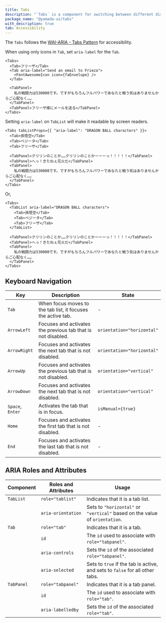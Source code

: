 ```yaml
---
title: Tabs
description: "`Tabs` is a component for switching between different display areas."
package_name: "@yamada-ui/tabs"
with_description: true
tab: Accessibility
---
```


The `Tabs` follows the [WAI-ARIA - Tabs Pattern](https://www.w3.org/WAI/ARIA/apg/patterns/tabs) for accessibility.

When using only icons in `Tab`, set `aria-label` for the `Tab`.

```tsx live=false
<Tabs>
  <Tab>フリーザ</Tab>
  <Tab aria-label="Send an email to Frieza">
    <FontAwesomeIcon icon={faEnvelope} />
  </Tab>

  <TabPanel>
    私の戦闘力は530000です。ですがもちろんフルパワーであなたと戦う気はありませんからご心配なく……
  </TabPanel>
  <TabPanel>フリーザ様にメールを送る</TabPanel>
</Tabs>
```

Setting `aria-label` on `TabList` will make it readable by screen readers.

```tsx live=false
<Tabs tabListProps={{ "aria-label": "DRAGON BALL characters" }}>
  <Tab>孫悟空</Tab>
  <Tab>ベジータ</Tab>
  <Tab>フリーザ</Tab>

  <TabPanel>クリリンのことか……クリリンのことかーーーっ！！！！！</TabPanel>
  <TabPanel>へっ！きたねぇ花火だ</TabPanel>
  <TabPanel>
    私の戦闘力は530000です。ですがもちろんフルパワーであなたと戦う気はありませんからご心配なく……
  </TabPanel>
</Tabs>
```

Or,

```tsx live=false
<Tabs>
  <TabList aria-label="DRAGON BALL characters">
    <Tab>孫悟空</Tab>
    <Tab>ベジータ</Tab>
    <Tab>フリーザ</Tab>
  </TabList>

  <TabPanel>クリリンのことか……クリリンのことかーーーっ！！！！！</TabPanel>
  <TabPanel>へっ！きたねぇ花火だ</TabPanel>
  <TabPanel>
    私の戦闘力は530000です。ですがもちろんフルパワーであなたと戦う気はありませんからご心配なく……
  </TabPanel>
</Tabs>
```

## Keyboard Navigation

| Key              | Description                                                  | State                      |
| ---------------- | ------------------------------------------------------------ | -------------------------- |
| `Tab`            | When focus moves to the tab list, it focuses the active tab. | -                          |
| `ArrowLeft`      | Focuses and activates the previous tab that is not disabled. | `orientation="horizontal"` |
| `ArrowRight`     | Focuses and activates the next tab that is not disabled.     | `orientation="horizontal"` |
| `ArrowUp`        | Focuses and activates the previous tab that is not disabled. | `orientation="vertical"`   |
| `ArrowDown`      | Focuses and activates the next tab that is not disabled.     | `orientation="vertical"`   |
| `Space`, `Enter` | Activates the tab that is in focus.                          | `isManual={true}`          |
| `Home`           | Focuses and activates the first tab that is not disabled.    | -                          |
| `End`            | Focuses and activates the last tab that is not disabled.     | -                          |

## ARIA Roles and Attributes

| Component  | Roles and Attributes | Usage                                                                        |
| ---------- | -------------------- | ---------------------------------------------------------------------------- |
| `TabList`  | `role="tablist"`     | Indicates that it is a tab list.                                             |
|            | `aria-orientation`   | Sets to `"horizontal"` or `"vertical"` based on the value of `orientation`.  |
| `Tab`      | `role="tab"`         | Indicates that it is a tab.                                                  |
|            | `id`                 | The `id` used to associate with `role="tabpanel"`.                           |
|            | `aria-controls`      | Sets the `id` of the associated `role="tabpanel"`.                           |
|            | `aria-selected`      | Sets to `true` if the tab is active, and sets to `false` for all other tabs. |
| `TabPanel` | `role="tabpanel"`    | Indicates that it is a tab panel.                                            |
|            | `id`                 | The `id` used to associate with `role="tab"`.                                |
|            | `aria-labelledby`    | Sets the `id` of the associated `role="tab"`.                                |
